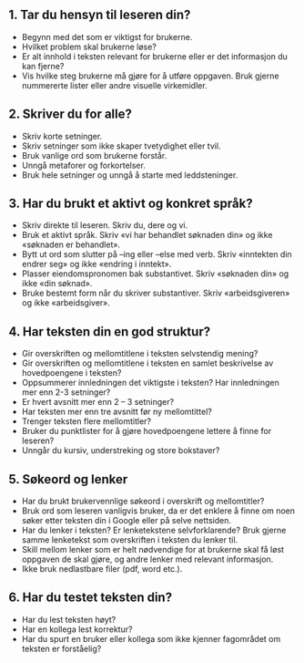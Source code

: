 ## 1. Tar du hensyn til leseren din?

- Begynn med det som er viktigst for brukerne.
- Hvilket problem skal brukerne løse?
- Er alt innhold i teksten relevant for brukerne eller er det informasjon du kan fjerne?
- Vis hvilke steg brukerne må gjøre for å utføre oppgaven. Bruk gjerne nummererte lister eller andre visuelle virkemidler.

## 2. Skriver du for alle?

- Skriv korte setninger.
- Skriv setninger som ikke skaper tvetydighet eller tvil.
- Bruk vanlige ord som brukerne forstår.
- Unngå metaforer og forkortelser.
- Bruk hele setninger og unngå å starte med leddsteninger.

## 3. Har du brukt et aktivt og konkret språk?

- Skriv direkte til leseren. Skriv du, dere og vi.
- Bruk et aktivt språk. Skriv «vi har behandlet søknaden din» og ikke «søknaden er behandlet».
- Bytt ut ord som slutter på –ing eller –else med verb. Skriv «inntekten din endrer seg» og ikke «endring i inntekt».
- Plasser eiendomspronomen bak substantivet. Skriv «søknaden din» og ikke «din søknad».
- Bruke bestemt form når du skriver substantiver. Skriv «arbeidsgiveren» og ikke «arbeidsgiver».

## 4. Har teksten din en god struktur?

- Gir overskriften og mellomtitlene i teksten selvstendig mening?
- Gir overskriften og mellomtitlene i teksten en samlet beskrivelse av hovedpoengene i teksten?
- Oppsummerer innledningen det viktigste i teksten? Har innledningen mer enn 2-3 setninger?
- Er hvert avsnitt mer enn 2 – 3 setninger?
- Har teksten mer enn tre avsnitt før ny mellomtittel?
- Trenger teksten flere mellomtitler?
- Bruker du punktlister for å gjøre hovedpoengene lettere å finne for leseren?
- Unngår du kursiv, understreking og store bokstaver?

## 5. Søkeord og lenker

- Har du brukt brukervennlige søkeord i overskrift og mellomtitler?
- Bruk ord som leseren vanligvis bruker, da er det enklere å finne om noen søker etter teksten din i Google eller på selve nettsiden.
- Har du lenker i teksten? Er lenketekstene selvforklarende? Bruk gjerne samme lenketekst som overskriften i teksten du lenker til.
- Skill mellom lenker som er helt nødvendige for at brukerne skal få løst oppgaven de skal gjøre, og andre lenker med relevant informasjon.
- Ikke bruk nedlastbare filer (pdf, word etc.).

## 6. Har du testet teksten din?

- Har du lest teksten høyt?
- Har en kollega lest korrektur?
- Har du spurt en bruker eller kollega som ikke kjenner fagområdet om teksten er forståelig?
